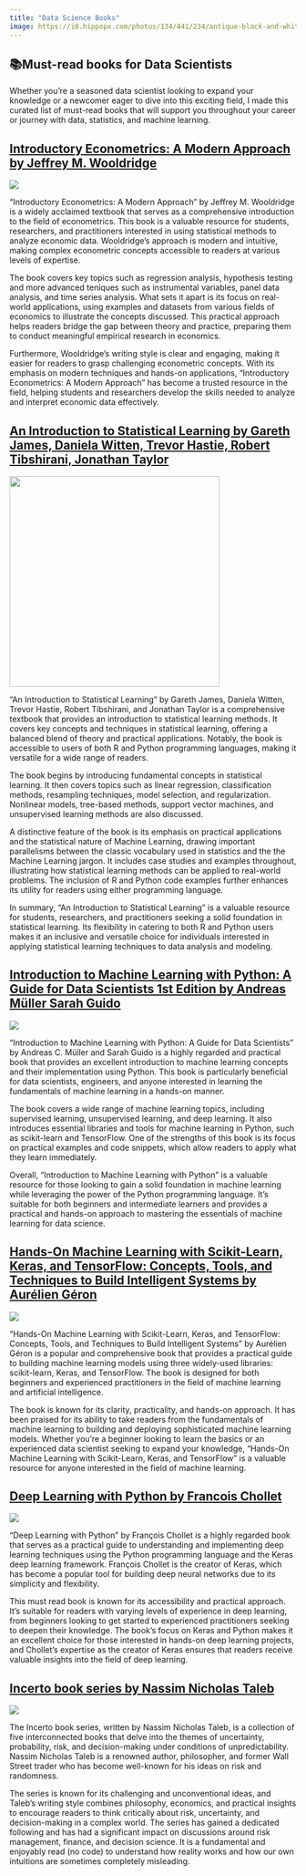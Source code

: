 ```yaml
---
title: "Data Science Books"
image: https://i0.hippopx.com/photos/134/441/234/antique-black-and-white-books-education-preview.jpg
---
```


::: justify
# 📚Must-read books for Data Scientists

Whether you're a seasoned data scientist looking to expand your knowledge or a newcomer eager to dive into this exciting field, I made this curated list of must-read books that will support you throughout your career or journey with data, statistics, and machine learning.

## [Introductory Econometrics: A Modern Approach by Jeffrey M. Wooldridge](https://www.amazon.com/Introductory-Econometrics-Modern-Approach-MindTap-dp-1337558869/dp/1337558869/ref=dp_ob_title_bk)

![](https://m.media-amazon.com/images/I/71NU9c9ZutL._SY466_.jpg){fig-align="center"}

"Introductory Econometrics: A Modern Approach" by Jeffrey M. Wooldridge is a widely acclaimed textbook that serves as a comprehensive introduction to the field of econometrics. This book is a valuable resource for students, researchers, and practitioners interested in using statistical methods to analyze economic data. Wooldridge's approach is modern and intuitive, making complex econometric concepts accessible to readers at various levels of expertise.

The book covers key topics such as regression analysis, hypothesis testing and more advanced teniques such as instrumental variables, panel data analysis, and time series analysis. What sets it apart is its focus on real-world applications, using examples and datasets from various fields of economics to illustrate the concepts discussed. This practical approach helps readers bridge the gap between theory and practice, preparing them to conduct meaningful empirical research in economics.

Furthermore, Wooldridge's writing style is clear and engaging, making it easier for readers to grasp challenging econometric concepts. With its emphasis on modern techniques and hands-on applications, "Introductory Econometrics: A Modern Approach" has become a trusted resource in the field, helping students and researchers develop the skills needed to analyze and interpret economic data effectively.

## [An Introduction to Statistical Learning by Gareth James, Daniela Witten, Trevor Hastie, Robert Tibshirani, Jonathan Taylor](https://www.statlearning.com/)

![](https://m.media-amazon.com/images/I/61i+eJ+8TnL._SL1181_.jpg){fig-align="center" width="369"}

"An Introduction to Statistical Learning" by Gareth James, Daniela Witten, Trevor Hastie, Robert Tibshirani, and Jonathan Taylor is a comprehensive textbook that provides an introduction to statistical learning methods. It covers key concepts and techniques in statistical learning, offering a balanced blend of theory and practical applications. Notably, the book is accessible to users of both R and Python programming languages, making it versatile for a wide range of readers.

The book begins by introducing fundamental concepts in statistical learning. It then covers topics such as linear regression, classification methods, resampling techniques, model selection, and regularization. Nonlinear models, tree-based methods, support vector machines, and unsupervised learning methods are also discussed.

A distinctive feature of the book is its emphasis on practical applications and the statistical nature of Machine Learning, drawing important parallelisms between the classic vocabulary used in statistics and the the Machine Learning jargon. It includes case studies and examples throughout, illustrating how statistical learning methods can be applied to real-world problems. The inclusion of R and Python code examples further enhances its utility for readers using either programming language.

In summary, "An Introduction to Statistical Learning" is a valuable resource for students, researchers, and practitioners seeking a solid foundation in statistical learning. Its flexibility in catering to both R and Python users makes it an inclusive and versatile choice for individuals interested in applying statistical learning techniques to data analysis and modeling.

## [Introduction to Machine Learning with Python: A Guide for Data Scientists 1st Edition by Andreas Müller Sarah Guido](https://www.amazon.com/Introduction-Machine-Learning-Python-Scientists/dp/1449369413)

![](https://m.media-amazon.com/images/I/911CH8DQeUL._SY466_.jpg){fig-align="center"}

"Introduction to Machine Learning with Python: A Guide for Data Scientists" by Andreas C. Müller and Sarah Guido is a highly regarded and practical book that provides an excellent introduction to machine learning concepts and their implementation using Python. This book is particularly beneficial for data scientists, engineers, and anyone interested in learning the fundamentals of machine learning in a hands-on manner.

The book covers a wide range of machine learning topics, including supervised learning, unsupervised learning, and deep learning. It also introduces essential libraries and tools for machine learning in Python, such as scikit-learn and TensorFlow. One of the strengths of this book is its focus on practical examples and code snippets, which allow readers to apply what they learn immediately.

Overall, "Introduction to Machine Learning with Python" is a valuable resource for those looking to gain a solid foundation in machine learning while leveraging the power of the Python programming language. It's suitable for both beginners and intermediate learners and provides a practical and hands-on approach to mastering the essentials of machine learning for data science.

## [Hands-On Machine Learning with Scikit-Learn, Keras, and TensorFlow: Concepts, Tools, and Techniques to Build Intelligent Systems by Aurélien Géron](https://www.amazon.com/Hands-Machine-Learning-Scikit-Learn-TensorFlow/dp/1492032646)

![](https://m.media-amazon.com/images/I/81R5BmGtv-L._SY466_.jpg){fig-align="center"}

"Hands-On Machine Learning with Scikit-Learn, Keras, and TensorFlow: Concepts, Tools, and Techniques to Build Intelligent Systems" by Aurélien Géron is a popular and comprehensive book that provides a practical guide to building machine learning models using three widely-used libraries: scikit-learn, Keras, and TensorFlow. The book is designed for both beginners and experienced practitioners in the field of machine learning and artificial intelligence.

The book is known for its clarity, practicality, and hands-on approach. It has been praised for its ability to take readers from the fundamentals of machine learning to building and deploying sophisticated machine learning models. Whether you're a beginner looking to learn the basics or an experienced data scientist seeking to expand your knowledge, "Hands-On Machine Learning with Scikit-Learn, Keras, and TensorFlow" is a valuable resource for anyone interested in the field of machine learning.

## [Deep Learning with Python by Francois Chollet](https://www.amazon.com/Deep-Learning-Python-Francois-Chollet/dp/1617294438)

![](https://m.media-amazon.com/images/I/61WrcAb3GbL._SY466_.jpg){fig-align="center"}

"Deep Learning with Python" by François Chollet is a highly regarded book that serves as a practical guide to understanding and implementing deep learning techniques using the Python programming language and the Keras deep learning framework. François Chollet is the creator of Keras, which has become a popular tool for building deep neural networks due to its simplicity and flexibility.

This must read book is known for its accessibility and practical approach. It's suitable for readers with varying levels of experience in deep learning, from beginners looking to get started to experienced practitioners seeking to deepen their knowledge. The book's focus on Keras and Python makes it an excellent choice for those interested in hands-on deep learning projects, and Chollet's expertise as the creator of Keras ensures that readers receive valuable insights into the field of deep learning.

## [Incerto book series by Nassim Nicholas Taleb](https://www.amazon.com/Incerto-Deluxe-Randomness-Procrustes-Antifragile/dp/198481981X)

![](https://assets.penguinrandomhouse.com/series-images/series-INO-triad.png){fig-align="center"}

The Incerto book series, written by Nassim Nicholas Taleb, is a collection of five interconnected books that delve into the themes of uncertainty, probability, risk, and decision-making under conditions of unpredictability. Nassim Nicholas Taleb is a renowned author, philosopher, and former Wall Street trader who has become well-known for his ideas on risk and randomness.

The series is known for its challenging and unconventional ideas, and Taleb's writing style combines philosophy, economics, and practical insights to encourage readers to think critically about risk, uncertainty, and decision-making in a complex world. The series has gained a dedicated following and has had a significant impact on discussions around risk management, finance, and decision science. It is a fundamental and enjoyably read (no code) to understand how reality works and how our own intuitions are sometimes completely misleading.
:::
